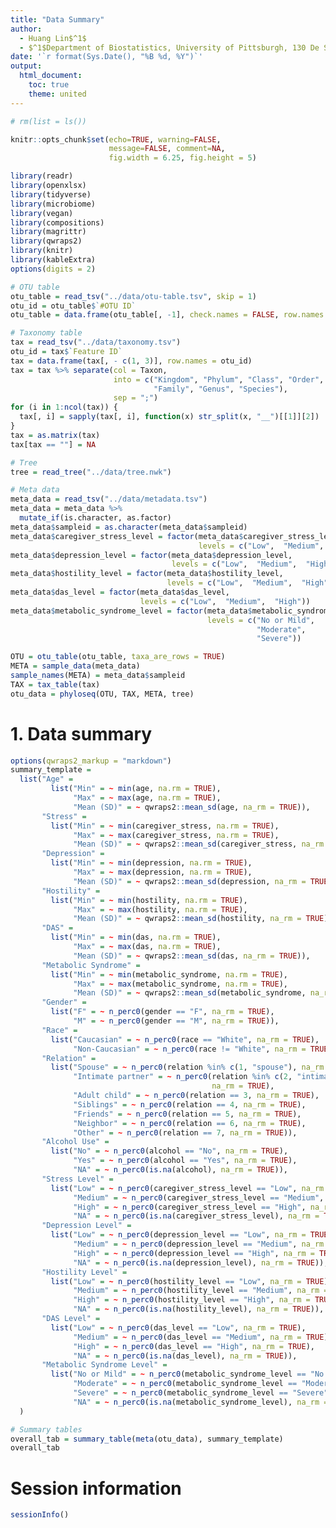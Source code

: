 ```yaml
---
title: "Data Summary"
author: 
  - Huang Lin$^1$
  - $^1$Department of Biostatistics, University of Pittsburgh, 130 De Soto Street, Pittsburgh, PA 15261 USA
date: '`r format(Sys.Date(), "%B %d, %Y")`'
output:
  html_document: 
    toc: true
    theme: united
---
```


```r
# rm(list = ls())

knitr::opts_chunk$set(echo=TRUE, warning=FALSE, 
                      message=FALSE, comment=NA, 
                      fig.width = 6.25, fig.height = 5)

library(readr)
library(openxlsx)
library(tidyverse) 
library(microbiome)
library(vegan)
library(compositions)
library(magrittr)
library(qwraps2)
library(knitr)
library(kableExtra)
options(digits = 2)
```

```r
# OTU table
otu_table = read_tsv("../data/otu-table.tsv", skip = 1)
otu_id = otu_table$`#OTU ID`
otu_table = data.frame(otu_table[, -1], check.names = FALSE, row.names = otu_id)

# Taxonomy table
tax = read_tsv("../data/taxonomy.tsv")
otu_id = tax$`Feature ID`
tax = data.frame(tax[, - c(1, 3)], row.names = otu_id)
tax = tax %>% separate(col = Taxon, 
                       into = c("Kingdom", "Phylum", "Class", "Order", 
                                "Family", "Genus", "Species"),
                       sep = ";")
for (i in 1:ncol(tax)) {
  tax[, i] = sapply(tax[, i], function(x) str_split(x, "__")[[1]][2])
}
tax = as.matrix(tax)
tax[tax == ""] = NA

# Tree
tree = read_tree("../data/tree.nwk")

# Meta data
meta_data = read_tsv("../data/metadata.tsv")
meta_data = meta_data %>%
  mutate_if(is.character, as.factor)
meta_data$sampleid = as.character(meta_data$sampleid)
meta_data$caregiver_stress_level = factor(meta_data$caregiver_stress_level,
                                          levels = c("Low",  "Medium",  "High"))
meta_data$depression_level = factor(meta_data$depression_level,
                                    levels = c("Low",  "Medium",  "High"))
meta_data$hostility_level = factor(meta_data$hostility_level,
                                   levels = c("Low",  "Medium",  "High"))
meta_data$das_level = factor(meta_data$das_level,
                             levels = c("Low",  "Medium",  "High"))
meta_data$metabolic_syndrome_level = factor(meta_data$metabolic_syndrome_level,
                                            levels = c("No or Mild", 
                                                       "Moderate", 
                                                       "Severe"))

OTU = otu_table(otu_table, taxa_are_rows = TRUE)
META = sample_data(meta_data)
sample_names(META) = meta_data$sampleid
TAX = tax_table(tax)
otu_data = phyloseq(OTU, TAX, META, tree)
```

# 1. Data summary

```r
options(qwraps2_markup = "markdown")
summary_template =
  list("Age" = 
         list("Min" = ~ min(age, na.rm = TRUE),
              "Max" = ~ max(age, na.rm = TRUE),
              "Mean (SD)" = ~ qwraps2::mean_sd(age, na_rm = TRUE)),
       "Stress" = 
         list("Min" = ~ min(caregiver_stress, na.rm = TRUE),
              "Max" = ~ max(caregiver_stress, na.rm = TRUE),
              "Mean (SD)" = ~ qwraps2::mean_sd(caregiver_stress, na_rm = TRUE)),
       "Depression" = 
         list("Min" = ~ min(depression, na.rm = TRUE),
              "Max" = ~ max(depression, na.rm = TRUE),
              "Mean (SD)" = ~ qwraps2::mean_sd(depression, na_rm = TRUE)),
       "Hostility" = 
         list("Min" = ~ min(hostility, na.rm = TRUE),
              "Max" = ~ max(hostility, na.rm = TRUE),
              "Mean (SD)" = ~ qwraps2::mean_sd(hostility, na_rm = TRUE)),
       "DAS" = 
         list("Min" = ~ min(das, na.rm = TRUE),
              "Max" = ~ max(das, na.rm = TRUE),
              "Mean (SD)" = ~ qwraps2::mean_sd(das, na_rm = TRUE)),
       "Metabolic Syndrome" = 
         list("Min" = ~ min(metabolic_syndrome, na.rm = TRUE),
              "Max" = ~ max(metabolic_syndrome, na.rm = TRUE),
              "Mean (SD)" = ~ qwraps2::mean_sd(metabolic_syndrome, na_rm = TRUE)),
       "Gender" =
         list("F" = ~ n_perc0(gender == "F", na_rm = TRUE),
              "M" = ~ n_perc0(gender == "M", na_rm = TRUE)),
       "Race" =
         list("Caucasian" = ~ n_perc0(race == "White", na_rm = TRUE),
              "Non-Caucasian" = ~ n_perc0(race != "White", na_rm = TRUE)),
       "Relation" = 
         list("Spouse" = ~ n_perc0(relation %in% c(1, "spouse"), na_rm = TRUE),
              "Intimate partner" = ~ n_perc0(relation %in% c(2, "intimate partner"), 
                                             na_rm = TRUE),
              "Adult child" = ~ n_perc0(relation == 3, na_rm = TRUE),
              "Siblings" = ~ n_perc0(relation == 4, na_rm = TRUE),
              "Friends" = ~ n_perc0(relation == 5, na_rm = TRUE),
              "Neighbor" = ~ n_perc0(relation == 6, na_rm = TRUE),
              "Other" = ~ n_perc0(relation == 7, na_rm = TRUE)),
       "Alcohol Use" =
         list("No" = ~ n_perc0(alcohol == "No", na_rm = TRUE),
              "Yes" = ~ n_perc0(alcohol == "Yes", na_rm = TRUE),
              "NA" = ~ n_perc0(is.na(alcohol), na_rm = TRUE)),
       "Stress Level" =
         list("Low" = ~ n_perc0(caregiver_stress_level == "Low", na_rm = TRUE),
              "Medium" = ~ n_perc0(caregiver_stress_level == "Medium", na_rm = TRUE),
              "High" = ~ n_perc0(caregiver_stress_level == "High", na_rm = TRUE),
              "NA" = ~ n_perc0(is.na(caregiver_stress_level), na_rm = TRUE)),
       "Depression Level" =
         list("Low" = ~ n_perc0(depression_level == "Low", na_rm = TRUE),
              "Medium" = ~ n_perc0(depression_level == "Medium", na_rm = TRUE),
              "High" = ~ n_perc0(depression_level == "High", na_rm = TRUE),
              "NA" = ~ n_perc0(is.na(depression_level), na_rm = TRUE)),
       "Hostility Level" =
         list("Low" = ~ n_perc0(hostility_level == "Low", na_rm = TRUE),
              "Medium" = ~ n_perc0(hostility_level == "Medium", na_rm = TRUE),
              "High" = ~ n_perc0(hostility_level == "High", na_rm = TRUE),
              "NA" = ~ n_perc0(is.na(hostility_level), na_rm = TRUE)),
       "DAS Level" =
         list("Low" = ~ n_perc0(das_level == "Low", na_rm = TRUE),
              "Medium" = ~ n_perc0(das_level == "Medium", na_rm = TRUE),
              "High" = ~ n_perc0(das_level == "High", na_rm = TRUE),
              "NA" = ~ n_perc0(is.na(das_level), na_rm = TRUE)),
       "Metabolic Syndrome Level" =
         list("No or Mild" = ~ n_perc0(metabolic_syndrome_level == "No or Mild", na_rm = TRUE),
              "Moderate" = ~ n_perc0(metabolic_syndrome_level == "Moderate", na_rm = TRUE),
              "Severe" = ~ n_perc0(metabolic_syndrome_level == "Severe", na_rm = TRUE),
              "NA" = ~ n_perc0(is.na(metabolic_syndrome_level), na_rm = TRUE))
  )
```

```r
# Summary tables
overall_tab = summary_table(meta(otu_data), summary_template)
overall_tab
```

# Session information

```r
sessionInfo()
```









